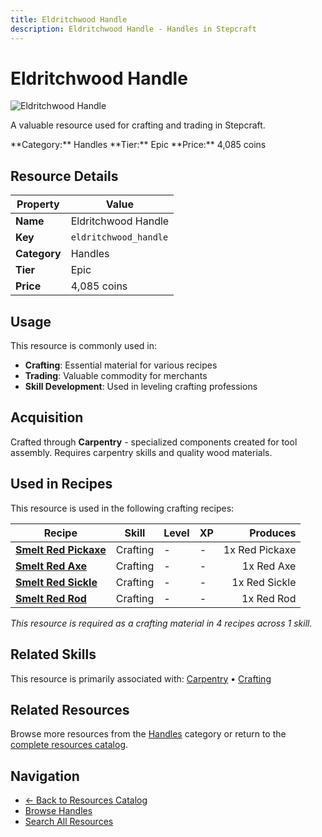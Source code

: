 ```yaml
---
title: Eldritchwood Handle
description: Eldritchwood Handle - Handles in Stepcraft
---
```


# Eldritchwood Handle

<div className="flex items-start gap-6 mb-8">
  <div className="flex-shrink-0">
    <img src="/assets/resources/carpentry/eldritchwood_handle.png" alt="Eldritchwood Handle" className="w-24 h-24 border rounded-lg" />
  </div>
  <div className="flex-1">
    <div className="space-y-2">
      <p className="text-lg text-muted-foreground">A valuable resource used for crafting and trading in Stepcraft.</p>
      <div className="flex flex-wrap gap-4 text-sm">
        <span className="px-2 py-1 bg-blue-100 dark:bg-blue-900 rounded-md">
          **Category:** Handles
        </span>
        <span className="px-2 py-1 bg-purple-100 dark:bg-purple-900 rounded-md">
          **Tier:** Epic
        </span>
        <span className="px-2 py-1 bg-green-100 dark:bg-green-900 rounded-md">
          **Price:** 4,085 coins
        </span>
      </div>
    </div>
  </div>
</div>

## Resource Details

| Property | Value |
|----------|-------|
| **Name** | Eldritchwood Handle |
| **Key** | `eldritchwood_handle` |
| **Category** | Handles |
| **Tier** | Epic |
| **Price** | 4,085 coins |


## Usage

This resource is commonly used in:

- **Crafting**: Essential material for various recipes
- **Trading**: Valuable commodity for merchants
- **Skill Development**: Used in leveling crafting professions


## Acquisition

Crafted through **Carpentry** - specialized components created for tool assembly. Requires carpentry skills and quality wood materials.


## Used in Recipes

This resource is used in the following crafting recipes:

| Recipe | Skill | Level | XP | Produces |
|--------|-------|-------|----|---------:|
| **[Smelt Red Pickaxe](/docs/items/individual/red_pickaxe)** | Crafting | - | - | 1x Red Pickaxe |
| **[Smelt Red Axe](/docs/items/individual/red_axe)** | Crafting | - | - | 1x Red Axe |
| **[Smelt Red Sickle](/docs/items/individual/red_sickle)** | Crafting | - | - | 1x Red Sickle |
| **[Smelt Red Rod](/docs/items/individual/red_rod)** | Crafting | - | - | 1x Red Rod |

*This resource is required as a crafting material in 4 recipes across 1 skill.*


## Related Skills

This resource is primarily associated with: [Carpentry](/docs/skills/individual/carpentry) • [Crafting](/docs/skills/individual/crafting)

## Related Resources

Browse more resources from the [Handles](/docs/resources#handles) category or return to the [complete resources catalog](/docs/resources).

## Navigation

- [← Back to Resources Catalog](/docs/resources)
- [Browse Handles](/docs/resources#handles)
- [Search All Resources](/search)
